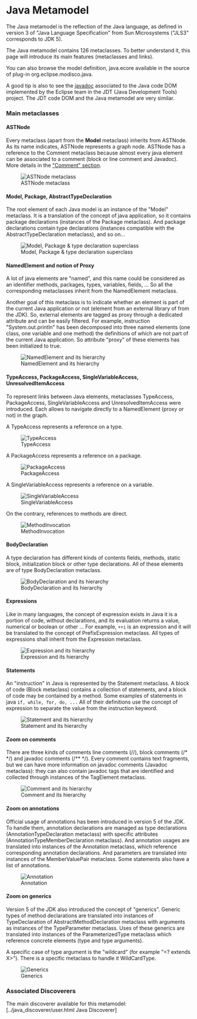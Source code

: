 = Java Metamodel  =

The Java metamodel is the reflection of the Java language, as defined in version 3 of "Java Language Specification" from Sun Microsystems ("JLS3" corresponds to JDK 5). 

The Java metamodel contains 126 metaclasses. To better understand it, this page will introduce its main features (metaclasses and links). 

You can also browse the model definition, java.ecore available in the source of plug-in org.eclipse.modisco.java. 

A good tip is also to see the [http://help.eclipse.org/galileo/index.jsp?topic=/org.eclipse.jdt.doc.isv/reference/api/org/eclipse/jdt/core/dom/package-summary.html javadoc] associated to the Java code DOM implemented by the Eclipse team in the JDT (Java Development Tools) project. The JDT code DOM and the Java metamodel are very similar.


=== Main metaclasses  ===

==== ASTNode  ====

Every metaclass (apart from the '''Model''' metaclass) inherits from ASTNode. As its name indicates, ASTNode represents a graph node. ASTNode has a reference to the Comment metaclass because almost every java element can be associated to a comment (block or line comment and Javadoc). More details in the [[#Zoom_on_comments|"Comment" section]]. 

[[Image:../../img/MoDisco-Java_metaclass_ASTNode.png|frame|center|ASTNode metaclass]] 

==== Model, Package, AbstractTypeDeclaration  ====

The root element of each Java model is an instance of the "Model" metaclass. It is a translation of the concept of java application, so it contains package declarations (instances of the Package metaclass). And package declarations contain type declarations (instances compatible with the AbstractTypeDeclaration metaclass), and so on... 

[[Image:../../img/MoDisco-Java_metaclass_Model_Package.png|frame|center|Model, Package & type declaration superclass]] 

==== NamedElement and notion of Proxy  ====

A lot of java elements are "named", and this name could be considered as an identifier methods, packages, types, variables, fields, ... So all the corresponding metaclasses inherit from the NamedElement metaclass. 

Another goal of this metaclass is to indicate whether an element is part of the current Java application or not (element from an external library of from the JDK). So, external elements are tagged as proxy through a dedicated attribute and can be easily filtered. For example, instruction "System.out.println" has been decomposed into three named elements (one class, one variable and one method) the definitions of which are not part of the current Java application. So attribute "proxy" of these elements has been initialized to true. 

[[Image:../../img/MoDisco-Java_metaclass_NamedElement_and_its_hierarchy.png|frame|center|NamedElement and its hierarchy]] 

==== TypeAccess, PackageAccess, SingleVariableAccess, UnresolvedItemAccess  ====

To represent links between Java elements, metaclasses TypeAccess, PackageAccess, SingleVariableAccess and UnresolvedItemAccess were introduced. Each allows to navigate directly to a NamedElement (proxy or not) in the graph. 

A TypeAccess represents a reference on a type. 

[[Image:../../img/MoDisco-Java_metaclass_TypeAccess.png|frame|center|TypeAccess]] 

A PackageAccess represents a reference on a package. 

[[Image:../../img/MoDisco-Java_metaclass_PackageAccess.png|frame|center|PackageAccess]] 

A SingleVariableAccess represents a reference on a variable.

[[Image:../../img/MoDisco-Java_metaclass_SingleVariableAccess.png|frame|center|SingleVariableAccess]] 

On the contrary, references to methods are direct.

[[Image:../../img/MoDisco-Java_metaclass_MethodDeclaration_MethodInvocation.png|frame|center|MethodInvocation]] 

==== BodyDeclaration  ====

A type declaration has different kinds of contents fields, methods, static block, initialization block or other type declarations. All of these elements are of type BodyDeclaration metaclass. 

[[Image:../../img/MoDisco-Java_metaclass_BodyDeclaration_and_its_hierarchy.png|frame|center|BodyDeclaration and its hierarchy]] 

==== Expressions  ====

Like in many languages, the concept of expression exists in Java it is a portion of code, without declarations, and its evaluation returns a value, numerical or boolean or other ... For example, <code>++i</code> is an expression and it will be translated to the concept of PrefixExpression metaclass. All types of expressions shall inherit from the Expression metaclass. 

[[Image:../../img/MoDisco-J2SE5_metaclass_Expression_and_its_hierarchy.jpg|frame|center|Expression and its hierarchy]] 

==== Statements  ====

An "instruction" in Java is represented by the Statement metaclass. A block of code (Block metaclass) contains a collection of statements, and a block of code may be contained by a method. Some examples of statements in java <code>if, while, for, do, ...</code> All of their definitions use the concept of expression to separate the value from the instruction keyword. 

[[Image:../../img/MoDisco-J2SE5_metaclass_Statement_and_its_hierarchy.jpg|frame|center|Statement and its hierarchy]] 

==== Zoom on comments  ====

There are three kinds of comments line comments (//), block comments (/* */) and javadoc comments (/** */). Every comment contains text fragments, but we can have more information on javadoc comments (Javadoc metaclass): they can also contain javadoc tags that are identified and collected through instances of the TagElement metaclass. 

[[Image:../../img/MoDisco-Java_metaclass_Comment_and_its_hierarchy.png|frame|center|Comment and its hierarchy]] 

==== Zoom on annotations  ====

Official usage of annotations has been introduced in version 5 of the JDK. To handle them, annotation declarations are managed as type declarations (AnnotationTypeDeclaration metaclass) with specific attributes (AnnotationTypeMemberDeclaration metaclass). And annotation usages are translated into instances of the Annotation metaclass, which reference corresponding annotation declarations. And parameters are translated into instances of the MemberValuePair metaclass. Some statements also have a list of annotations. 

[[Image:../../img/MoDisco-Java_metaclass_AnnotationTypeDeclaration_and_Annotation.png|frame|center|Annotation]] 

==== Zoom on generics  ====

Version 5 of the JDK also introduced the concept of "generics". Generic types of method declarations are translated into instances of TypeDeclaration of AbstractMethodDeclaration metaclass with arguments as instances of the TypeParameter metaclass. Uses of these generics are translated into instances of the ParameterizedType metaclass which reference concrete elements (type and type arguments). 

A specific case of type argument is the "wildcard" (for example "&lt;? extends X&gt;"). There is a specific metaclass to handle it WildCardType. 

[[Image:../../img/MoDisco-Java_generics_declarations_and_usages.png|frame|center|Generics]] 

=== Associated Discoverers  ===

The main discoverer available for this metamodel: [../java_discoverer/user.html Java Discoverer]